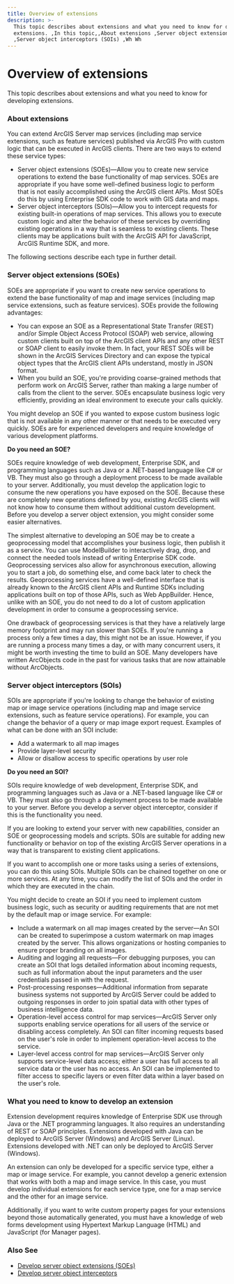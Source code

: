 ```yaml
---
title: Overview of extensions
description: >-
  This topic describes about extensions and what you need to know for developing
  extensions. ,In this topic,,About extensions ,Server object extensions (SOEs)
  ,Server object interceptors (SOIs) ,Wh Wh
---
```


# Overview of extensions

This topic describes about extensions and what you need to know for developing extensions.

### About extensions

You can extend ArcGIS Server map services (including map service extensions, such as feature services) published via ArcGIS Pro with custom logic that can be executed in ArcGIS clients. There are two ways to extend these service types:

-   Server object extensions (SOEs)—Allow you to create new service operations to extend the base functionality of map services. SOEs are appropriate if you have some well-defined business logic to perform that is not easily accomplished using the ArcGIS client APIs. Most SOEs do this by using Enterprise SDK code to work with GIS data and maps.
-   Server object interceptors (SOIs)—Allow you to intercept requests for existing built-in operations of map services. This allows you to execute custom logic and alter the behavior of these services by overriding existing operations in a way that is seamless to existing clients. These clients may be applications built with the ArcGIS API for JavaScript, ArcGIS Runtime SDK, and more.

The following sections describe each type in further detail.

### Server object extensions (SOEs)

SOEs are appropriate if you want to create new service operations to extend the base functionality of map and image services (including map service extensions, such as feature services). SOEs provide the following advantages:

-   You can expose an SOE as a Representational State Transfer (REST) and/or Simple Object Access Protocol (SOAP) web service, allowing custom clients built on top of the ArcGIS client APIs and any other REST or SOAP client to easily invoke them. In fact, your REST SOEs will be shown in the ArcGIS Services Directory and can expose the typical object types that the ArcGIS client APIs understand, mostly in JSON format.
-   When you build an SOE, you're providing coarse-grained methods that perform work on ArcGIS Server, rather than making a large number of calls from the client to the server. SOEs encapsulate business logic very efficiently, providing an ideal environment to execute your calls quickly.

You might develop an SOE if you wanted to expose custom business logic that is not available in any other manner or that needs to be executed very quickly. SOEs are for experienced developers and require knowledge of various development platforms.

**Do you need an SOE?**

SOEs require knowledge of web development, Enterprise SDK, and programming languages such as Java or a .NET-based language like C# or VB. They must also go through a deployment process to be made available to your server. Additionally, you must develop the application logic to consume the new operations you have exposed on the SOE. Because these are completely new operations defined by you, existing ArcGIS clients will not know how to consume them without additional custom development. Before you develop a server object extension, you might consider some easier alternatives.

The simplest alternative to developing an SOE may be to create a geoprocessing model that accomplishes your business logic, then publish it as a service. You can use ModelBuilder to interactively drag, drop, and connect the needed tools instead of writing Enterprise SDK code. Geoprocessing services also allow for asynchronous execution, allowing you to start a job, do something else, and come back later to check the results. Geoprocessing services have a well-defined interface that is already known to the ArcGIS client APIs and Runtime SDKs including applications built on top of those APIs, such as Web AppBuilder. Hence, unlike with an SOE, you do not need to do a lot of custom application development in order to consume a geoprocessing service.

One drawback of geoprocessing services is that they have a relatively large memory footprint and may run slower than SOEs. If you're running a process only a few times a day, this might not be an issue. However, if you are running a process many times a day, or with many concurrent users, it might be worth investing the time to build an SOE. Many developers have written ArcObjects code in the past for various tasks that are now attainable without ArcObjects.

### Server object interceptors (SOIs)

SOIs are appropriate if you're looking to change the behavior of existing map or image service operations (including map and image service extensions, such as feature service operations). For example, you can change the behavior of a query or map image export request. Examples of what can be done with an SOI include:

-   Add a watermark to all map images
-   Provide layer-level security
-   Allow or disallow access to specific operations by user role

**Do you need an SOI?**

SOIs require knowledge of web development, Enterprise SDK, and programming languages such as Java or a .NET-based language like C# or VB. They must also go through a deployment process to be made available to your server. Before you develop a server object interceptor, consider if this is the functionality you need.

If you are looking to extend your server with new capabilities, consider an SOE or geoprocessing models and scripts. SOIs are suitable for adding new functionality or behavior on top of the existing ArcGIS Server operations in a way that is transparent to existing client applications.

If you want to accomplish one or more tasks using a series of extensions, you can do this using SOIs. Multiple SOIs can be chained together on one or more services. At any time, you can modify the list of SOIs and the order in which they are executed in the chain.

You might decide to create an SOI if you need to implement custom business logic, such as security or auditing requirements that are not met by the default map or image service. For example:

-   Include a watermark on all map images created by the server—An SOI can be created to superimpose a custom watermark on map images created by the server. This allows organizations or hosting companies to ensure proper branding on all images.
-   Auditing and logging all requests—For debugging purposes, you can create an SOI that logs detailed information about incoming requests, such as full information about the input parameters and the user credentials passed in with the request.
-   Post-processing responses—Additional information from separate business systems not supported by ArcGIS Server could be added to outgoing responses in order to join spatial data with other types of business intelligence data.
-   Operation-level access control for map services—ArcGIS Server only supports enabling service operations for all users of the service or disabling access completely. An SOI can filter incoming requests based on the user's role in order to implement operation-level access to the service.
-   Layer-level access control for map services—ArcGIS Server only supports service-level data access; either a user has full access to all service data or the user has no access. An SOI can be implemented to filter access to specific layers or even filter data within a layer based on the user's role.

### What you need to know to develop an extension

Extension development requires knowledge of Enterprise SDK use through Java or the .NET programming languages. It also requires an understanding of REST or SOAP principles. Extensions developed with Java can be deployed to ArcGIS Server (Windows) and ArcGIS Server (Linux). Extensions developed with .NET can only be deployed to ArcGIS Server (Windows).

An extension can only be developed for a specific service type, either a map or image service. For example, you cannot develop a generic extension that works with both a map and image service. In this case, you must develop individual extensions for each service type, one for a map service and the other for an image service.

Additionally, if you want to write custom property pages for your extensions beyond those automatically generated, you must have a knowledge of web forms development using Hypertext Markup Language (HTML) and JavaScript (for Manager pages).

### Also See

-   [Develop server object extensions (SOEs)](../develop-soes-java/)
-   [Develop server object interceptors](../develop-sois-java/)
